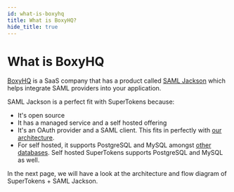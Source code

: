 ```yaml
---
id: what-is-boxyhq
title: What is BoxyHQ?
hide_title: true
---
```


<!-- COPY DOCS -->
<!-- ./thirdpartyemailpassword/common-customizations/saml/with-boxyhq/what-is-boxyhq.mdx -->

# What is BoxyHQ

[BoxyHQ](https://boxyhq.com/) is a SaaS company that has a product called [SAML Jackson](https://boxyhq.com/docs/jackson/introduction) which helps integrate SAML providers into your application.

SAML Jackson is a perfect fit with SuperTokens because:
- It's open source
- It has a managed service and a self hosted offering
- It's an OAuth provider and a SAML client. This fits in perfectly with [our architecture](../saml-login).
- For self hosted, it supports PostgreSQL and MySQL amongst [other databases](https://boxyhq.com/docs/jackson/deploy/service#database). Self hosted SuperTokens supports PostgreSQL and MySQL as well.

<!-- TODO: add more detail about BoxyHQ? -->

In the next page, we will have a look at the architecture and flow diagram of SuperTokens + SAML Jackson.